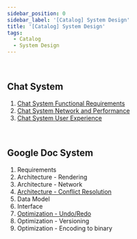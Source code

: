 ```yaml
---
sidebar_position: 0
sidebar_label: '[Catalog] System Design'
title: '[Catalog] System Design'
tags:
  - Catalog
  - System Design
---
```


<br />

## Chat System

1. [Chat System Functional Requirements](./chat-system-functional-requirements)
2. [Chat System Network and Performance](./chat-system-network-and-performance)
3. [Chat System User Experience](./chat-system-user-experience)

<br />

## Google Doc System

1. Requirements
2. Architecture - Rendering
3. Architecture - Network
4. [Architecture - Conflict Resolution](./google-doc-system-architecture-conflict-resolution)
5. Data Model
6. Interface
7. [Optimization - Undo/Redo](./google-doc-system-optimization-undo-redo)
8. Optimization - Versioning
9. Optimization - Encoding to binary


<br />